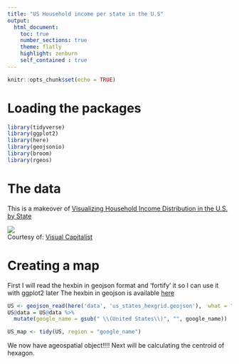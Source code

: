 ```yaml
---
title: "US Household income per state in the U.S"
output: 
  html_document:
    toc: true
    number_sections: true
    theme: flatly
    highlight: zenburn
    self_contained : true
---
```


```r
knitr::opts_chunk$set(echo = TRUE)
```

# Loading the packages
```r
library(tidyverse)
library(ggplot2)
library(here)
library(geojsonio)
library(broom)
library(rgeos)
```

# The data
This is a makeover of  [Visualizing Household Income Distribution in the U.S. by State](http://www.visualcapitalist.com/household-income-distribution-u-s-state/)

<div style="clear:both"><a href="http://www.visualcapitalist.com/household-income-distribution-u-s-state/"><img src="http://2oqz471sa19h3vbwa53m33yj.wpengine.netdna-cdn.com/wp-content/uploads/2017/11/household-income.png" border="0" /></a></div><div>Courtesy of: <a href="http://www.visualcapitalist.com">Visual Capitalist</a></div>

# Creating a map
First I will read the hexbin in geojson format and 'fortify' it so I can use it with ggplot2 later
The hexbin in geojson is available [here](https://team.carto.com/u/andrew/tables/andrew.us_states_hexgrid/public/map)

```r
US <- geojson_read(here('data', 'us_states_hexgrid.geojson'),  what = "sp")
US@data = US@data %>% 
  mutate(google_name = gsub(" \\(United States\\)", "", google_name))

US_map <- tidy(US, region = "google_name")
```

We now have ageospatial object!!!! 
Next will be calculating the centroid of hexagon.
```r

```

